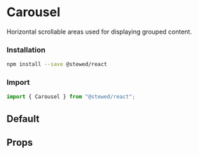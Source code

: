 
# Carousel

Horizontal scrollable areas used for displaying grouped content.

### Installation

```bash
npm install --save @stewed/react
```

### Import

```js
import { Carousel } from "@stewed/react";
```

<Meta of={CarouselStories} />

## Default

<Canvas of={CarouselStories.Default} />


## Props

<ArgTypes of={CarouselStories} />

